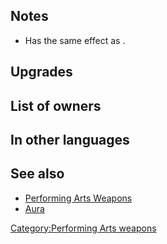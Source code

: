 {{Weapon Infobox
|tagid=SID_楽譜＋
|weaponType=Blue Tome
|weaponName=Dancer's Score+
|altWeaponName=Dancer's Score Plus
|might=12
|range=2
|effect=If unit initiates combat, restores 7 HP to adjacent allies after combat.
|cost=300
|exclusive=0
|userVersion1=Closed|userVersion2=Open|statModifiers=0,12,0,0,0
|SE=se_effect_musica.flac
|refinePaths=default
|refineSP=350
|refineMedals=500
|refineStones=50
|properties=
}}
==Notes==
* Has the same effect as {{Pt|Breath of Life 3}}.
{{IfUnitInitiates}}
==Upgrades==
{{Weapon Upgrade List}}
==List of owners==
{{Skill Hero List}}
==In other languages==
{{OtherLanguages
|japanese=舞踏祭の楽譜＋
|german=Tanzschrift+
|spanishEU=Partit. de baile +
|spanishLA=Partit. de baile +
|french=Partition festive +
|italian=Spartito d'arte+
|chineseTW=舞會樂章＋
|portuguese=Solfa de dança+
}}
==See also==
* [[Performing Arts Weapons]]
* [[Aura]]
{{Weapons Navbox}}
[[Category:Performing Arts weapons]]